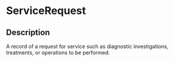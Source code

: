 # ServiceRequest
 ## Description 
 A record of a request for service such as diagnostic investigations, treatments, or operations to be performed.